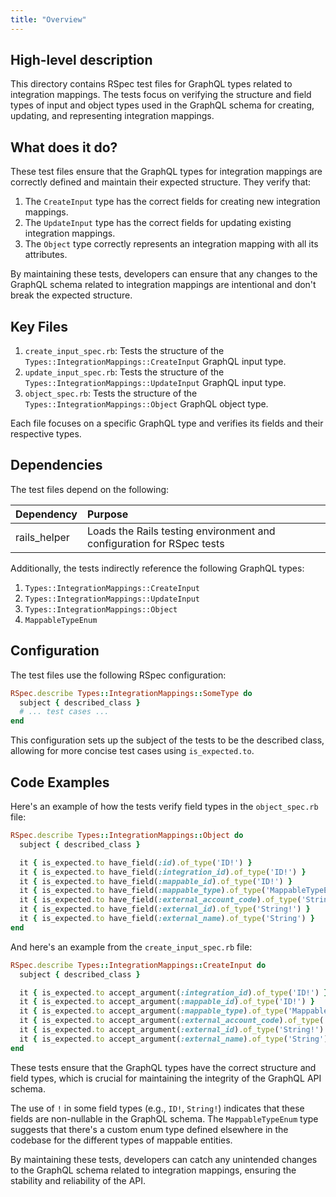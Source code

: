 ```yaml
---
title: "Overview"
---
```


## High-level description
This directory contains RSpec test files for GraphQL types related to integration mappings. The tests focus on verifying the structure and field types of input and object types used in the GraphQL schema for creating, updating, and representing integration mappings.

## What does it do?
These test files ensure that the GraphQL types for integration mappings are correctly defined and maintain their expected structure. They verify that:

1. The `CreateInput` type has the correct fields for creating new integration mappings.
2. The `UpdateInput` type has the correct fields for updating existing integration mappings.
3. The `Object` type correctly represents an integration mapping with all its attributes.

By maintaining these tests, developers can ensure that any changes to the GraphQL schema related to integration mappings are intentional and don't break the expected structure.

## Key Files
1. `create_input_spec.rb`: Tests the structure of the `Types::IntegrationMappings::CreateInput` GraphQL input type.
2. `update_input_spec.rb`: Tests the structure of the `Types::IntegrationMappings::UpdateInput` GraphQL input type.
3. `object_spec.rb`: Tests the structure of the `Types::IntegrationMappings::Object` GraphQL object type.

Each file focuses on a specific GraphQL type and verifies its fields and their respective types.

## Dependencies
The test files depend on the following:

| Dependency | Purpose |
|:-----------|:--------|
| rails_helper | Loads the Rails testing environment and configuration for RSpec tests |

Additionally, the tests indirectly reference the following GraphQL types:

1. `Types::IntegrationMappings::CreateInput`
2. `Types::IntegrationMappings::UpdateInput`
3. `Types::IntegrationMappings::Object`
4. `MappableTypeEnum`

## Configuration
The test files use the following RSpec configuration:

```ruby
RSpec.describe Types::IntegrationMappings::SomeType do
  subject { described_class }
  # ... test cases ...
end
```

This configuration sets up the subject of the tests to be the described class, allowing for more concise test cases using `is_expected.to`.

## Code Examples

Here's an example of how the tests verify field types in the `object_spec.rb` file:

```ruby
RSpec.describe Types::IntegrationMappings::Object do
  subject { described_class }

  it { is_expected.to have_field(:id).of_type('ID!') }
  it { is_expected.to have_field(:integration_id).of_type('ID!') }
  it { is_expected.to have_field(:mappable_id).of_type('ID!') }
  it { is_expected.to have_field(:mappable_type).of_type('MappableTypeEnum!') }
  it { is_expected.to have_field(:external_account_code).of_type('String') }
  it { is_expected.to have_field(:external_id).of_type('String!') }
  it { is_expected.to have_field(:external_name).of_type('String') }
end
```

And here's an example from the `create_input_spec.rb` file:

```ruby
RSpec.describe Types::IntegrationMappings::CreateInput do
  subject { described_class }

  it { is_expected.to accept_argument(:integration_id).of_type('ID!') }
  it { is_expected.to accept_argument(:mappable_id).of_type('ID!') }
  it { is_expected.to accept_argument(:mappable_type).of_type('MappableTypeEnum!') }
  it { is_expected.to accept_argument(:external_account_code).of_type('String') }
  it { is_expected.to accept_argument(:external_id).of_type('String!') }
  it { is_expected.to accept_argument(:external_name).of_type('String') }
end
```

These tests ensure that the GraphQL types have the correct structure and field types, which is crucial for maintaining the integrity of the GraphQL API schema.

The use of `!` in some field types (e.g., `ID!`, `String!`) indicates that these fields are non-nullable in the GraphQL schema. The `MappableTypeEnum` type suggests that there's a custom enum type defined elsewhere in the codebase for the different types of mappable entities.

By maintaining these tests, developers can catch any unintended changes to the GraphQL schema related to integration mappings, ensuring the stability and reliability of the API.